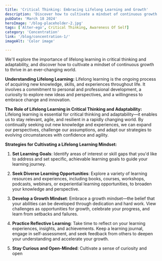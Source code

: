 ```yaml
---
title: 'Critical Thinking: Embracing Lifelong Learning and Growth'
description: 'Discover how to cultivate a mindset of continuous growth to thrive in an ever-changing world.'
pubDate: 'March 18 2024'
heroImage: '/blog-placeholder-2.jpg'
tags: ['Alter-ego', Critical Thinking, Awareness Of Self]
category: 'Concentration'
link: '/blog/concentration-1/'
imageAlt: 'Color image'

---
```

We'll explore the importance of lifelong learning in critical thinking and adaptability, and discover how to cultivate a mindset of continuous growth to thrive in an ever-changing world.

**Understanding Lifelong Learning:**
Lifelong learning is the ongoing process of acquiring new knowledge, skills, and experiences throughout life. It involves a commitment to personal and professional development, a curiosity to explore new ideas and perspectives, and a willingness to embrace change and innovation.

**The Role of Lifelong Learning in Critical Thinking and Adaptability:**
Lifelong learning is essential for critical thinking and adaptability—it enables us to stay relevant, agile, and resilient in a rapidly changing world. By continually seeking out new knowledge and experiences, we can expand our perspectives, challenge our assumptions, and adapt our strategies to evolving circumstances with confidence and agility.

**Strategies for Cultivating a Lifelong Learning Mindset:**
1. **Set Learning Goals**: Identify areas of interest or skill gaps that you'd like to address and set specific, achievable learning goals to guide your learning journey.

2. **Seek Diverse Learning Opportunities**: Explore a variety of learning resources and experiences, including books, courses, workshops, podcasts, webinars, or experiential learning opportunities, to broaden your knowledge and perspective.

3. **Develop a Growth Mindset**: Embrace a growth mindset—the belief that your abilities can be developed through dedication and hard work. View challenges as opportunities for growth, celebrate your progress, and learn from setbacks and failures.

4. **Practice Reflective Learning**: Take time to reflect on your learning experiences, insights, and achievements. Keep a learning journal, engage in self-assessment, and seek feedback from others to deepen your understanding and accelerate your growth.

5. **Stay Curious and Open-Minded**: Cultivate a sense of curiosity and open